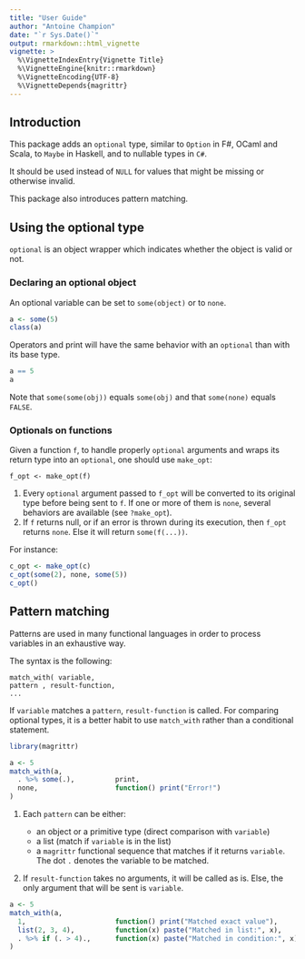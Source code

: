 ```yaml
---
title: "User Guide"
author: "Antoine Champion"
date: "`r Sys.Date()`"
output: rmarkdown::html_vignette
vignette: >
  %\VignetteIndexEntry{Vignette Title}
  %\VignetteEngine{knitr::rmarkdown}
  %\VignetteEncoding{UTF-8}
  %\VignetteDepends{magrittr}
---
```


## Introduction ##

This package adds an `optional` type, similar to `Option` in F#, OCaml and Scala, to `Maybe` in Haskell, and to nullable types in `C#`.

It should be used instead of `NULL` for values that might be missing or otherwise invalid.

This package also introduces pattern matching.

## Using the optional type ##

`optional` is an object wrapper which indicates whether the object is valid or not.

### Declaring an optional object ###

An optional variable can be set to `some(object)` or to `none`.

```r
a <- some(5)
class(a)
```

Operators and print will have the same behavior with an `optional` than with its base type.
```r
a == 5
a
```

Note that `some(some(obj))` equals `some(obj)` and that `some(none)` equals `FALSE`.

### Optionals on functions ###

Given a function `f`, to handle properly `optional` arguments and wraps its return  type into an `optional`, one should use `make_opt`:

```
f_opt <- make_opt(f)
```

1. Every `optional` argument passed to `f_opt` will be converted to its original type before being sent to `f`. If one or more of them is `none`, several behaviors are available (see `?make_opt`).
2. If `f` returns null, or if an error is thrown during its execution, then `f_opt` returns `none`. Else it will return `some(f(...))`.

For instance:

```r
c_opt <- make_opt(c)
c_opt(some(2), none, some(5))
c_opt()
```
	
## Pattern matching ##

Patterns are used in many functional languages in order to process variables in an exhaustive way.

The syntax is the following:

```
match_with( variable,
pattern , result-function,
...
```

If `variable` matches a `pattern`, `result-function` is called.
For comparing optional types, it is a better habit to use `match_with` rather than a conditional statement.

```r
library(magrittr)

a <- 5
match_with(a,
  . %>% some(.),          print,
  none,                   function() print("Error!")
)
```

1. Each `pattern` can be either:

    * an object or a primitive type (direct comparison with `variable`)
    * a list (match if `variable` is in the list)
    * a `magrittr` functional sequence that matches if it returns `variable`. The dot `.` denotes the variable to be matched.

2. If `result-function` takes no arguments, it will be called as is. Else, the only argument that will be sent is `variable`.

```r
a <- 5
match_with(a,
  1,                      function() print("Matched exact value"),
  list(2, 3, 4),          function(x) paste("Matched in list:", x),
  . %>% if (. > 4).,      function(x) paste("Matched in condition:", x)
)
```
